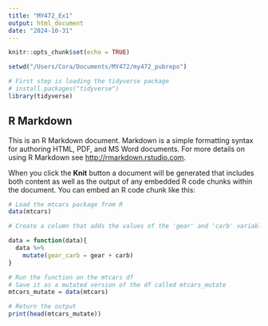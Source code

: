 ```yaml
---
title: "MY472_Ex1"
output: html_document
date: "2024-10-31"
---
```


```r
knitr::opts_chunk$set(echo = TRUE)

setwd("/Users/Cora/Documents/MY472/my472_pubrepo")

# First step is loading the tidyverse package
# install.packages("tidyverse")
library(tidyverse)
```

## R Markdown

This is an R Markdown document. Markdown is a simple formatting syntax for authoring HTML, PDF, and MS Word documents. For more details on using R Markdown see <http://rmarkdown.rstudio.com>.

When you click the **Knit** button a document will be generated that includes both content as well as the output of any embedded R code chunks within the document. You can embed an R code chunk like this:

```r

# Load the mtcars package from R
data(mtcars)

# Create a column that adds the values of the 'gear' and 'carb' variables together

data = function(data){
  data %>%
    mutate(gear_carb = gear + carb)
}

# Run the function on the mtcars df 
# Save it as a mutated version of the df called mtcars_mutate
mtcars_mutate = data(mtcars)

# Return the output 
print(head(mtcars_mutate))
```
